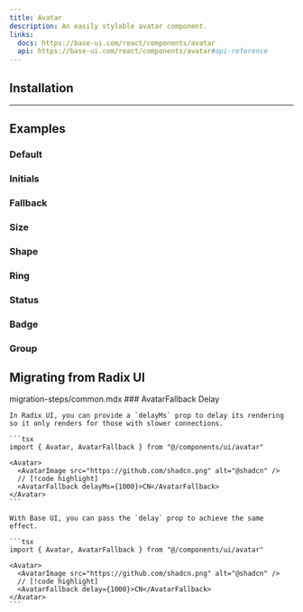 ```yaml
---
title: Avatar
description: An easily stylable avatar component.
links:
  docs: https://base-ui.com/react/components/avatar
  api: https://base-ui.com/react/components/avatar#api-reference
---
```


<ComponentPreview name="avatar-demo" />

## Installation

<CodeBlockCommand component="avatar" />

---

## Examples

### Default

<ComponentPreview name="avatar-default" />

### Initials

<ComponentPreview name="avatar-initials" />

### Fallback

<ComponentPreview name="avatar-fallback" />

### Size

<ComponentPreview name="avatar-size" />

### Shape

<ComponentPreview name="avatar-shape" />

### Ring

<ComponentPreview name="avatar-ring" />

### Status

<ComponentPreview name="avatar-status" />

### Badge

<ComponentPreview name="avatar-badge" />

### Group

<ComponentPreview name="avatar-group" />

## Migrating from Radix UI

<Steps>
  <Step>
    <include>migration-steps/common.mdx</include>
  </Step>
  <Step>
    ### AvatarFallback Delay

    In Radix UI, you can provide a `delayMs` prop to delay its rendering so it only renders for those with slower connections.

    ```tsx
    import { Avatar, AvatarFallback } from "@/components/ui/avatar"

    <Avatar>
      <AvatarImage src="https://github.com/shadcn.png" alt="@shadcn" />
      // [!code highlight]
      <AvatarFallback delayMs={1000}>CN</AvatarFallback>
    </Avatar>
    ```

    With Base UI, you can pass the `delay` prop to achieve the same effect.

    ```tsx
    import { Avatar, AvatarFallback } from "@/components/ui/avatar"
    
    <Avatar>
      <AvatarImage src="https://github.com/shadcn.png" alt="@shadcn" />
      // [!code highlight]
      <AvatarFallback delay={1000}>CN</AvatarFallback>
    </Avatar>
    ```
  </Step>
</Steps>